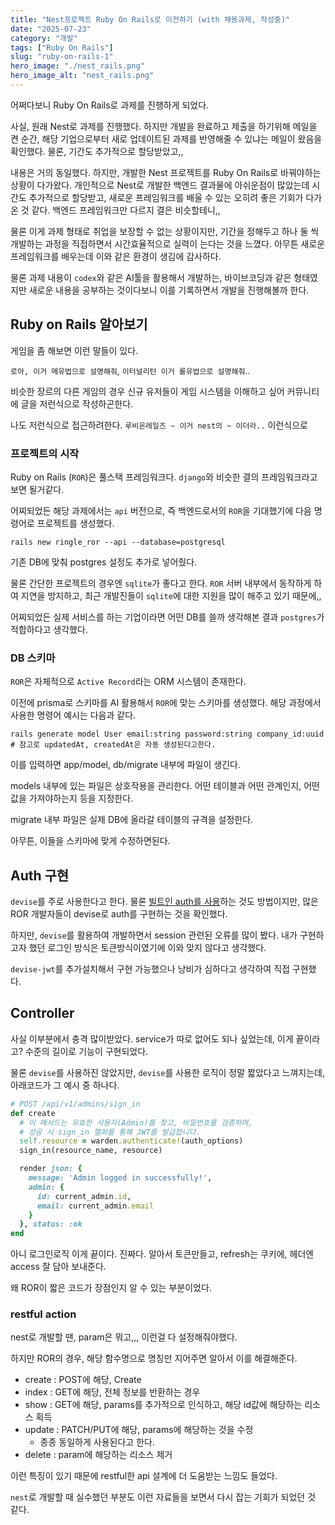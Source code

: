 ```yaml
---
title: "Nest프로젝트 Ruby On Rails로 이전하기 (with 채용과제, 작성중)"
date: "2025-07-23"
category: "개발"
tags: ["Ruby On Rails"]
slug: "ruby-on-rails-1"
hero_image: "./nest_rails.png"
hero_image_alt: "nest_rails.png"
---
```


어쩌다보니 Ruby On Rails로 과제를 진행하게 되었다.

사실, 원래 Nest로 과제를 진행했다. 하지만 개발을 완료하고 제출을 하기위해 메일을 켠 순간, 해당 기업으로부터 새로 업데이트된 과제를 반영해줄 수 있냐는 메일이 왔음을 확인했다.
물론, 기간도 추가적으로 할당받았고,,

내용은 거의 동일했다. 하지만, 개발한 Nest 프로젝트를 Ruby On Rails로 바꿔야하는 상황이 다가왔다.
개인적으로 Nest로 개발한 백엔드 결과물에 아쉬운점이 많았는데 시간도 추가적으로 할당받고, 새로운 프레임워크를 배울 수 있는 오히려 좋은 기회가 다가온 것 같다.
백엔드 프레임워크만 다르지 결은 비슷할테니,,

물론 이게 과제 형태로 취업을 보장할 수 없는 상황이지만, 기간을 정해두고 하나 둘 씩 개발하는 과정을 직접하면서 시간효율적으로 실력이 는다는 것을 느꼈다.
아무튼 새로운 프레임워크를 배우는데 이와 같은 환경이 생김에 감사하다.

물론 과제 내용이 `codex`와 같은 AI툴을 활용해서 개발하는, 바이브코딩과 같은 형태였지만 새로운 내용을 공부하는 것이다보니 이를 기록하면서 개발을 진행해볼까 한다.

## Ruby on Rails 알아보기

게임을 좀 해보면 이런 말들이 있다.

`로아, 이거 메유법으로 설명해줘`, `이터널리턴 이거 롤유법으로 설명해줘`..

비슷한 장르의 다른 게임의 경우 신규 유저들이 게임 시스템을 이해하고 싶어 커뮤니티에 글을 저런식으로 작성하곤한다.

나도 저런식으로 접근하려한다. `루비온레일즈 ~ 이거 nest의 ~ 이더라..` 이런식으로

### 프로젝트의 시작

Ruby on Rails (`ROR`)은 풀스택 프레임워크다. `django`와 비슷한 결의 프레임워크라고 보면 될거같다.

어찌되었든 해당 과제에서는 `api` 버전으로, 즉 백엔드로서의 `ROR`을 기대했기에 다음 명령어로 프로젝트를 생성했다.

```shell
rails new ringle_ror --api --database=postgresql
```

기존 DB에 맞춰 postgres 설정도 추가로 넣어줬다.

물론 간단한 프로젝트의 경우엔 `sqlite`가 좋다고 한다. `ROR` 서버 내부에서 동작하게 하여 지연을 방지하고, 최근 개발진들이 `sqlite`에 대한 지원을 많이 해주고 있기 때문에,,

어찌되었든 실제 서비스를 하는 기업이라면 어떤 DB를 쓸까 생각해본 결과 `postgres`가 적합하다고 생각했다.

### DB 스키마

`ROR`은 자체적으로 `Active Record`라는 ORM 시스템이 존재한다.

이전에 prisma로 스키마를 AI 활용해서 `ROR`에 맞는 스키마를 생성했다. 해당 과정에서 사용한 명령어 예시는 다음과 같다.

```shell
rails generate model User email:string password:string company_id:uuid
# 참고로 updatedAt, createdAt은 자동 생성된다고한다.
```

이를 입력하면 app/model, db/migrate 내부에 파일이 생긴다.

models 내부에 있는 파일은 상호작용을 관리한다. 어떤 테이블과 어떤 관계인지, 어떤 값을 가져야하는지 등을 지정한다.

migrate 내부 파일은 실제 DB에 올라갈 테이블의 규격을 설정한다.

아무튼, 이들을 스키마에 맞게 수정하면된다.

## Auth 구현

`devise`를 주로 사용한다고 한다. 물론 [빌트인 auth를 사용](https://youtu.be/waCgItwqTOU?si=ya-1iphDjxq649LY)하는 것도 방법이지만, 많은 ROR 개발자들이 devise로 auth를 구현하는 것을 확인했다.

하지만, `devise`를 활용하여 개발하면서 session 관련된 오류를 많이 봤다. 내가 구현하고자 했던 로그인 방식은 토큰방식이였기에 이와 맞지 않다고 생각했다.

`devise-jwt`를 추가설치해서 구현 가능했으나 낭비가 심하다고 생각하여 직접 구현했다.

## Controller

사실 이부분에서 충격 많이받았다. service가 따로 없어도 되나 싶었는데, 이게 끝이라고? 수준의 길이로 기능이 구현되었다.

물론 `devise`를 사용하진 않았지만, `devise`를 사용한 로직이 정말 짧았다고 느껴지는데, 아래코드가 그 예시 중 하나다.

```ruby
# POST /api/v1/admins/sign_in
def create
  # 이 메서드는 유효한 사용자(Admin)를 찾고, 비밀번호를 검증하며,
  # 성공 시 sign_in 헬퍼를 통해 JWT를 발급합니다.
  self.resource = warden.authenticate!(auth_options)
  sign_in(resource_name, resource)

  render json: {
    message: 'Admin logged in successfully!',
    admin: {
      id: current_admin.id,
      email: current_admin.email
    }
  }, status: :ok
end
```

아니 로그인로직 이게 끝이다. 진짜다. 알아서 토큰만들고, refresh는 쿠키에, 헤더엔 access 잘 담아 보내준다.

왜 ROR이 짧은 코드가 장점인지 알 수 있는 부분이었다.

### restful action

nest로 개발할 땐, param은 뭐고,,, 이런걸 다 설정해줘야했다.

하지만 ROR의 경우, 해당 함수명으로 명칭만 지어주면 알아서 이를 해결해준다.

- create : POST에 해당, Create
- index : GET에 해당, 전체 정보를 반환하는 경우
- show : GET에 해당, params를 추가적으로 인식하고, 해당 id값에 해당하는 리소스 획득
- update : PATCH/PUT에 해당, params에 해당하는 것을 수정
  - 종종 동일하게 사용된다고 한다.
- delete : param에 해당하는 리소스 제거

이런 특징이 있기 때문에 restful한 api 설계에 더 도움받는 느낌도 들었다.

`nest`로 개발할 때 실수했던 부분도 이런 자료들을 보면서 다시 잡는 기회가 되었던 것 같다.
